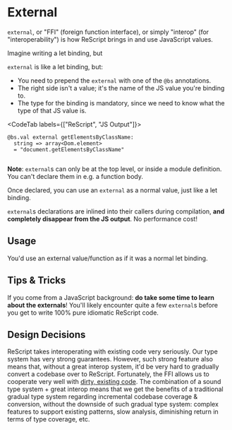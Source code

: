 # External

`external`, or "FFI" (foreign function interface), or simply "interop" (for "interoperability") is how ReScript brings in and use JavaScript values.

Imagine writing a let binding, but

`external` is like a let binding, but:
- You need to prepend the `external` with one of the `@bs` annotations.
- The right side isn't a value; it's the name of the JS value you're binding to.
- The type for the binding is mandatory, since we need to know what the type of that JS value is.

<CodeTab labels={["ReScript", "JS Output"]}>

```res
@bs.val external getElementsByClassName:
  string => array<Dom.element>
  = "document.getElementsByClassName"
```
```js
```

</CodeTab>

**Note**: `external`s can only be at the top level, or inside a module definition. You can't declare them in e.g. a function body.

Once declared, you can use an `external` as a normal value, just like a let binding.

`external`s declarations are inlined into their callers during compilation, **and completely disappear from the JS output**. No performance cost!

## Usage

You'd use an external value/function as if it was a normal let binding.

## Tips & Tricks

If you come from a JavaScript background: **do take some time to learn about the externals**! You'll likely encounter quite a few `external`s before you get to write 100% pure idiomatic ReScript code.

## Design Decisions

ReScript takes interoperating with existing code very seriously. Our type system has very strong guarantees. However, such strong feature also means that, without a great interop system, it'd be very hard to gradually convert a codebase over to ReScript. Fortunately, the FFI allows us to cooperate very well with [dirty, existing code](converting-from-js). The combination of a sound type system + great interop means that we get the benefits of a traditional gradual type system regarding incremental codebase coverage & conversion, without the downside of such gradual type system: complex features to support existing patterns, slow analysis, diminishing return in terms of type coverage, etc.

